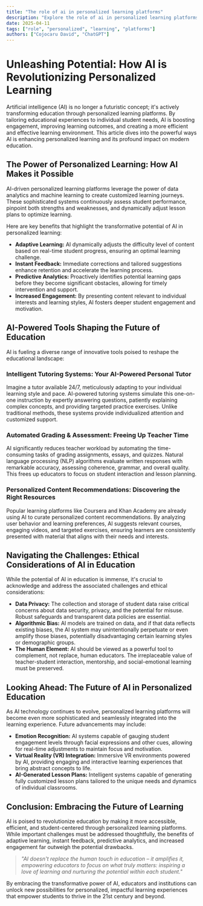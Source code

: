 ```yaml
---
title: "The role of ai in personalized learning platforms"
description: "Explore the role of ai in personalized learning platforms in this detailed guide, offering insights, strategies, and practical tips to enhance your understanding and application of the topic."
date: 2025-04-11
tags: ["role", "personalized", "learning", "platforms"]
authors: ["Cojocaru David", "ChatGPT"]
---
```


# Unleashing Potential: How AI is Revolutionizing Personalized Learning

Artificial intelligence (AI) is no longer a futuristic concept; it's actively transforming education through personalized learning platforms. By tailoring educational experiences to individual student needs, AI is boosting engagement, improving learning outcomes, and creating a more efficient and effective learning environment. This article dives into the powerful ways AI is enhancing personalized learning and its profound impact on modern education.

## The Power of Personalized Learning: How AI Makes it Possible

AI-driven personalized learning platforms leverage the power of data analytics and machine learning to create customized learning journeys. These sophisticated systems continuously assess student performance, pinpoint both strengths and weaknesses, and dynamically adjust lesson plans to optimize learning.

Here are key benefits that highlight the transformative potential of AI in personalized learning:

- **Adaptive Learning:** AI dynamically adjusts the difficulty level of content based on real-time student progress, ensuring an optimal learning challenge.
- **Instant Feedback:** Immediate corrections and tailored suggestions enhance retention and accelerate the learning process.
- **Predictive Analytics:** Proactively identifies potential learning gaps before they become significant obstacles, allowing for timely intervention and support.
- **Increased Engagement:** By presenting content relevant to individual interests and learning styles, AI fosters deeper student engagement and motivation.

## AI-Powered Tools Shaping the Future of Education

AI is fueling a diverse range of innovative tools poised to reshape the educational landscape:

### Intelligent Tutoring Systems: Your AI-Powered Personal Tutor

Imagine a tutor available 24/7, meticulously adapting to your individual learning style and pace. AI-powered tutoring systems simulate this one-on-one instruction by expertly answering questions, patiently explaining complex concepts, and providing targeted practice exercises. Unlike traditional methods, these systems provide individualized attention and customized support.

### Automated Grading & Assessment: Freeing Up Teacher Time

AI significantly reduces teacher workload by automating the time-consuming tasks of grading assignments, essays, and quizzes. Natural language processing (NLP) algorithms evaluate written responses with remarkable accuracy, assessing coherence, grammar, and overall quality. This frees up educators to focus on student interaction and lesson planning.

### Personalized Content Recommendations: Discovering the Right Resources

Popular learning platforms like Coursera and Khan Academy are already using AI to curate personalized content recommendations. By analyzing user behavior and learning preferences, AI suggests relevant courses, engaging videos, and targeted exercises, ensuring learners are consistently presented with material that aligns with their needs and interests.

## Navigating the Challenges: Ethical Considerations of AI in Education

While the potential of AI in education is immense, it's crucial to acknowledge and address the associated challenges and ethical considerations:

- **Data Privacy:** The collection and storage of student data raise critical concerns about data security, privacy, and the potential for misuse. Robust safeguards and transparent data policies are essential.
- **Algorithmic Bias:** AI models are trained on data, and if that data reflects existing biases, the AI system may unintentionally perpetuate or even amplify those biases, potentially disadvantaging certain learning styles or demographic groups.
- **The Human Element:** AI should be viewed as a powerful tool to complement, not replace, human educators. The irreplaceable value of teacher-student interaction, mentorship, and social-emotional learning must be preserved.

## Looking Ahead: The Future of AI in Personalized Education

As AI technology continues to evolve, personalized learning platforms will become even more sophisticated and seamlessly integrated into the learning experience. Future advancements may include:

- **Emotion Recognition:** AI systems capable of gauging student engagement levels through facial expressions and other cues, allowing for real-time adjustments to maintain focus and motivation.
- **Virtual Reality (VR) Integration:** Immersive VR environments powered by AI, providing engaging and interactive learning experiences that bring abstract concepts to life.
- **AI-Generated Lesson Plans:** Intelligent systems capable of generating fully customized lesson plans tailored to the unique needs and dynamics of individual classrooms.

## Conclusion: Embracing the Future of Learning

AI is poised to revolutionize education by making it more accessible, efficient, and student-centered through personalized learning platforms. While important challenges must be addressed thoughtfully, the benefits of adaptive learning, instant feedback, predictive analytics, and increased engagement far outweigh the potential drawbacks.

> _"AI doesn't replace the human touch in education – it amplifies it, empowering educators to focus on what truly matters: inspiring a love of learning and nurturing the potential within each student."_

By embracing the transformative power of AI, educators and institutions can unlock new possibilities for personalized, impactful learning experiences that empower students to thrive in the 21st century and beyond.
